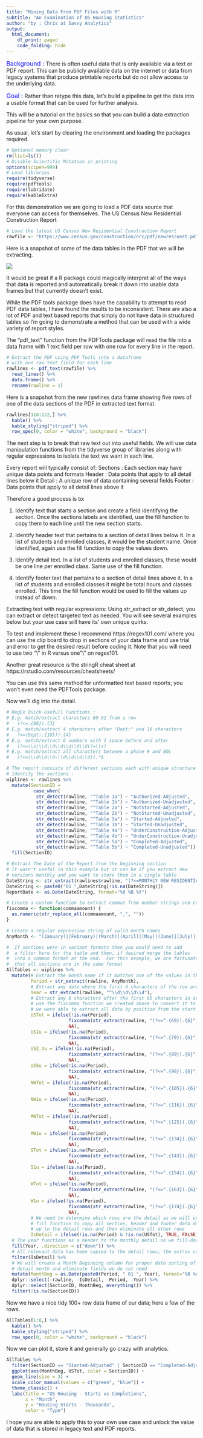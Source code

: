 ```yaml
---
title: "Mining Data From PDF Files with R"
subtitle: "An Examination of US Housing Statistics"
author: "by : Chris at Savvy Analytics"
output:
  html_document:
    df_print: paged
    code_folding: hide        
---
```


<span style="color:blue"><font size="3">Background : </font></span>
There is often useful data that is only available via a text or PDF report.  This can be publicly available data on the internet or data from legacy systems that produce printable reports but do not allow access to the underlying data. 

<span style="color:blue"><font size="3">Goal : </font></span>
Rather than retype this data, let's build a pipeline to get the data into a usable format that can be used for further analysis.  

This will be a tutorial on the basics so that you can build a data extraction pipeline for your own purpose.

As usual, let's start by clearing the environment and loading the packages required.

```r
# Optional memory clear
rm(list=ls())
# Disable Scientific Notation in printing
options(scipen=999)
# Load libraries
require(tidyverse)
require(pdftools)
require(lubridate)
require(kableExtra)
```

For this demonstration we are going to load a PDF data source that everyone can access for themselves.  The US Census New Residential Construction Report

```r
# Load the latest US Census New Residential Construction Report
rawfile <- "https://www.census.gov/construction/nrc/pdf/newresconst.pdf"
```

Here is a snapshot of some of the data tables in the PDF that we will be extracting.

![](https://github.com/ChrisAtSavvy/SavvyDemoProjects/blob/main/R/PDFDemo.png?raw=true)


It would be great if a R package could magically interpret all of the ways that data is reported and automatically break it down into usable data frames but that currently doesn't exist.

While the PDF tools package does have the capability to attempt to read PDF data tables, I have found the results to be inconsistent.  There are also a lot of PDF and text based reports that simply do not have data in structured tables so I'm going to demonstrate a method that can be used with a wide variety of report styles.

The "pdf_text" function from the PDFTools package will read the file into a data frame with 1 text field per row with one row for every line in the report.

```r
# Extract the PDF using PDF Tools into a dataframe
# with one raw text field for each line
rawlines <- pdf_text(rawfile) %>%
  read_lines() %>%
  data.frame() %>%
  rename(rawline = 1)

```

Here is a snapshot from the new rawlines data frame showing five rows of one of the data sections of the PDF in extracted text format.

```r
rawlines[110:122,] %>%
  kable() %>%
  kable_styling("striped") %>%
  row_spec(0, color = "white", background = "black")
```

The next step is to break that raw text out into useful fields.  We will use data manipulation functions from the tidyverse group of libraries along with regular expressions to isolate the text we want in each line.

Every report will typically consist of:
Sections : Each section may have unique data points and formats
Header : Data points that apply to all detail lines below it
Detail : A unique row of data containing several fields
Footer : Data points that apply to all detail lines above it

Therefore a good process is to:

1. Identify text that starts a section and create a field identifying the section.  Once the sections labels are identified, use the fill function to copy them to each line until the new section starts.

2. Identify header text that pertains to a section of detail lines below it.  In a list of students and enrolled classes, it would be the student name.  Once identified, again use the fill function to copy the values down.

3. Identify detail text.  In a list of students and enrolled classes, these would be one line per enrolled class.  Same use of the fill function.

4. Identify footer text that pertains to a section of detail lines above it.  In a list of students and enrolled classes it might be total hours and classes enrolled.  This time the fill function would be used to fill the values up instead of down.


Extracting text with regular expressions:
Using str_extract or str_detect, you can extract or detect targeted text as needed.  You will see several examples below but your use case will have its' own unique quirks.  

To test and implement these I recommend https://regex101.com/ where you can use the clip board to drop in sections of your data frame and use trial and error to get the desired result before coding it.  Note that you will need to use two "\\\" in R versus one "\\" on regex101.   

Another great resource is the stringR cheat sheet at https://rstudio.com/resources/cheatsheets/ 

You can use this same method for unformatted text based reports; you won't even need the PDFTools package.

Now we'll dig into the detail.

```r

# RegEx Quick Usefull Functions :
# E.g. match/extract characters 89-91 from a row
#   (?<=.{88}).{3}
# E.g. match/extract 4 characters after "Dept:" and 10 characters
#   ?<=(Dept:.{10})).{4}
# E.g. match/extract 6 numbers with 1 space before and after
#   (?<=\\s)\\d\\d\\d\\d\\d\\d(?=\\s)
# E.g. match/extract all characters between a phone # and EOL
#   (?<=(\\d\\d\\d-\\d\\d\\d\\d)).*$

# The report consists of different sections each with unique structure
# Identify the sections :
wiplines <- rawlines %>%
  mutate(SectionID = 
          case_when(
           str_detect(rawline, "^Table 1a") ~ "Authorized-Adjusted",
           str_detect(rawline, "^Table 1b") ~ "Authorized-Unadjusted",
           str_detect(rawline, "^Table 2a") ~ "NotStarted-Adjusted",
           str_detect(rawline, "^Table 2b") ~ "NotStarted-Unadjusted",
           str_detect(rawline, "^Table 3a") ~ "Started-Adjusted",
           str_detect(rawline, "^Table 3b") ~ "Started-Unadjusted",
           str_detect(rawline, "^Table 4a") ~ "UnderConstruction-Adjusted",
           str_detect(rawline, "^Table 4b") ~ "UnderConstruction-Unadjusted",
           str_detect(rawline, "^Table 5a") ~ "Completed-Adjusted",
           str_detect(rawline, "^Table 5b") ~ "Completed-Unadjusted")) %>%
  fill(SectionID)

# Extract The Date of the Report from the beginning section
# It wasn't useful in this example but it can be if you extract new 
# versions monthly and you want to store them in a single table
DateString <- str_extract(rawlines$rawline, "(?<=MONTHLY NEW RESIDENTIAL CONSTRUCTION, ).*$")
DateString <- paste0("01 ",DateString[!is.na(DateString)])
ReportDate <- as.Date(DateString, format="%d %B %Y")

# Create a custom function to extract commas from number strings and convert
fixcomma <- function(commaamount) {
  as.numeric(str_replace_all(commaamount, ",", ""))
}

# Create a regular expression string of valid month names
AnyMonth <- "(January)|(February)|(March)|(April)|(May)|(June)|(July)|(August)|(September)|(October)|(November)|(December)"

#  If sections were in variant formats then you would need to add
#  a filter here for the table and then, if desired merge the tables
#  into a common format at the end.  For this example, we are fortunate
#  that all sections are in the same format
AllTables <- wiplines %>%
  mutate(# Extract the month name if it matches one of the values in the AnyMonth RegEx
         Period = str_extract(rawline, AnyMonth),
         # Extract any data where the first 4 characters of the row are numbers
         Year = str_extract(rawline, "^\\d\\d\\d\\d"),
         # Extract any 6 characters after the first 65 characters in arow
         # use the fixcomma function we created above to convert it to a number
         # we were able to extract all data by position from the start of the line
         USTot = ifelse(!is.na(Period),
                       fixcomma(str_extract(rawline, "(?<=^.{69}).{6}")),
                       NA),
         US1u = ifelse(!is.na(Period),
                       fixcomma(str_extract(rawline, "(?<=^.{79}).{6}")),
                       NA),
         US2_4u = ifelse(!is.na(Period),
                       fixcomma(str_extract(rawline, "(?<=^.{89}).{6}")),
                       NA),
         US5u = ifelse(!is.na(Period),
                       fixcomma(str_extract(rawline, "(?<=^.{98}).{6}")),
                       NA),
         NWTot = ifelse(!is.na(Period),
                       fixcomma(str_extract(rawline, "(?<=^.{105}).{6}")),
                       NA),
         NW1u = ifelse(!is.na(Period),
                       fixcomma(str_extract(rawline, "(?<=^.{116}).{6}")),
                       NA),
         MWTot = ifelse(!is.na(Period),
                       fixcomma(str_extract(rawline, "(?<=^.{125}).{6}")),
                       NA),
         MW1u = ifelse(!is.na(Period),
                       fixcomma(str_extract(rawline, "(?<=^.{134}).{6}")),
                       NA),
         STot = ifelse(!is.na(Period),
                       fixcomma(str_extract(rawline, "(?<=^.{143}).{6}")),
                       NA),
         S1u = ifelse(!is.na(Period),
                       fixcomma(str_extract(rawline, "(?<=^.{154}).{6}")),
                       NA),
         WTot = ifelse(!is.na(Period),
                       fixcomma(str_extract(rawline, "(?<=^.{163}).{6}")),
                       NA),
         W1u = ifelse(!is.na(Period),
                       fixcomma(str_extract(rawline, "(?<=^.{174}).{6}")),
                       NA),
         # We need to determine which rows are the detail as we will use the 
         # fill function to copy all section, header and footer data down or
         # up to the detail rows and then eliminate all other rows
         IsDetail = ifelse(!is.na(Period) & !is.na(USTot), TRUE, FALSE)) %>%
  # The year functions as a header to the monthly detail so we fill-down
  fill(Year, .direction = c("down")) %>%
  # All relevant data has been copied to the detail rows; the extras can be removed 
  filter(IsDetail) %>%
  # We will create a Month Beginning column for proper date sorting of the 
  # detail month and eliminate fields we do not need
  mutate(MonthBeg = as.Date(paste0(Period, " 01 ", Year), format="%B %d %Y")) %>%
  dplyr::select(-rawline, -IsDetail, -Period, -Year) %>%
  dplyr::select(SectionID, MonthBeg, everything()) %>%
  filter(!is.na(SectionID))


```

Now we have a nice tidy 100+ row data frame of our data; here a few of the rows.

```r
AllTables[1:8,] %>%
  kable() %>%
  kable_styling("striped") %>%
  row_spec(0, color = "white", background = "black")
```

Now we can plot it, store it and generally go crazy with analytics.

```r
AllTables %>%
  filter(SectionID == "Started-Adjusted" | SectionID == "Completed-Adjusted") %>%
  ggplot(aes(MonthBeg, USTot, color = SectionID)) +
  geom_line(size = 3) +
  scale_color_manual(values = c("green", "blue")) +
  theme_classic() +
  labs(title = "US Housing - Starts vs Completions",
       x = "Month",
       y = "Housing Starts - Thousands",
       color = "Type")

```

I hope you are able to apply this to your own use case and unlock the value of data that is stored in legacy text and PDF reports.
